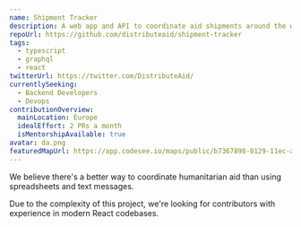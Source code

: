 ```yaml
---
name: Shipment Tracker
description: A web app and API to coordinate aid shipments around the world
repoUrl: https://github.com/distributeaid/shipment-tracker
tags:
  - typescript
  - graphql
  - react
twitterUrl: https://twitter.com/DistributeAid/
currentlySeeking:
  - Backend Developers
  - Devops
contributionOverview:
  mainLocation: Europe
  idealEffort: 2 PRs a month
  isMentorshipAvailable: true
avatar: da.png
featuredMapUrl: https://app.codesee.io/maps/public/b7367890-0129-11ec-a91a-57f039601939
---
```


<Overview>

We believe there's a better way to coordinate humanitarian aid than using spreadsheets and text messages.

</Overview>

<Contributing>

Due to the complexity of this project, we're looking for contributors with experience in modern React codebases.

</Contributing>
